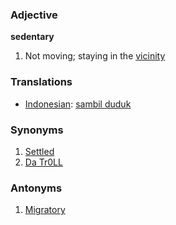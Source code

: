 === Adjective ===
'''sedentary'''

# Not moving; staying in the [[vicinity]]

=== Translations ===
*[[Indonesian]]: [[sambil duduk]]

=== Synonyms ===
#[[Settled]]
#[[Da Tr0LL]]

=== Antonyms ===
#[[Migratory]]
